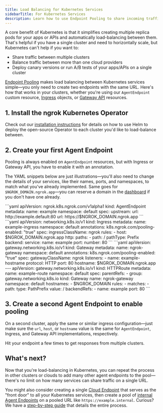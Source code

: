 ```yaml
---
title: Load Balancing for Kubernetes Services
sidebarTitle: For Kubernetes Services
description: Learn how to use Endpoint Pooling to share incoming traffic between services in different clusters or clouds.
---
```





A core benefit of Kubernetes is that it simplifies creating multiple replica
pods for your apps or APIs and automatically load-balancing
between them. That's helpful if you have a single cluster and need to
horizontally scale, but Kubernetes can't help if you want to:

- Share traffic between multiple clusters
- Balance traffic between more than one cloud providers
- Deploy canary versions or run A/B tests of your apps/APIs on a single cluster

<YouTubeEmbed videoId="xD1hZ84uEJs" title="Multi-cluster (and multi-cloud!) ingress in 60 seconds with ngrok" />

[Endpoint Pooling](/universal-gateway/endpoint-pooling/) makes load
balancing between Kubernetes services simple—you only need to create two
endpoints with the same URL. Here's how that works in your clusters, whether
you're using our `AgentEndpoint` custom resource,
[Ingress](/k8s/guides/using-ingresses) objects, or [Gateway
API](/k8s/guides/using-gwapi) resources.

## 1. Install the ngrok Kubernetes Operator

Check out our [installation instructions](/k8s/installation/helm/) for
details on how to use Helm to deploy the open-source Operator to each cluster
you'd like to load-balance between.

## 2. Create your first Agent Endpoint

Pooling is always enabled on `AgentEndpoint` resources, but with Ingress or
Gateway API, you have to enable it with an annotation.

The YAML snippets below are just illustrations—you'll also need to change the
details of your services, like their names, ports, and namespaces, to match what
you've already implemented. Same goes for `$NGROK_DOMAIN.ngrok.app`—you can
reserve a domain in the [dashboard](https://dashboard.ngrok.com/domains) if you
don't have one already.

<Tabs>
	<Tab title="Agent Endpoint">
	```yaml
		apiVersion: ngrok.k8s.ngrok.com/v1alpha1
		kind: AgentEndpoint
		metadata:
			name: example
			namespace: default
		spec:
			upstream:
				url: http://example.default:80
			url: https://$NGROK_DOMAIN.ngrok.app
	```
	</Tab>
	<Tab title="Ingress">
	```yaml
	apiVersion: networking.k8s.io/v1
	kind: Ingress
	metadata:
		name: example-ingress
		namespace: default
		annotations:
			k8s.ngrok.com/pooling-enabled: "true"
	spec:
		ingressClassName: ngrok
		rules:
			- host: $NGROK_DOMAIN.ngrok.app
				http:
					paths:
						- path: /
							pathType: Prefix
							backend:
								service:
									name: example
									port:
										number: 80
	```
	</Tab>
	<Tab title="Gateway API">
	```yaml
	apiVersion: gateway.networking.k8s.io/v1
	kind: Gateway
	metadata:
		name: ngrok-gateway
		namespace: default
		annotations:
		  k8s.ngrok.com/pooling-enabled: "true"
	spec:
		gatewayClassName: ngrok
		listeners:
			- name: example-hostname
				protocol: HTTP
				port: 80
				hostname: $NGROK_DOMAIN.ngrok.app
	---
	apiVersion: gateway.networking.k8s.io/v1
	kind: HTTPRoute
	metadata:
		name: example-route
		namespace: default
	spec:
		parentRefs:
		  - group: gateway.networking.k8s.io
			  kind: Gateway
		    name: ngrok-gateway
		    namespace: default
		hostnames:
		  - $NGROK_DOMAIN
		rules:
		  - matches:
			  - path:
					  type: PathPrefix
					  value: /
			backendRefs:
			  - name: example
				  port: 80
	```
	</Tab>
</Tabs>

## 3. Create a second Agent Endpoint to enable pooling

On a second cluster, apply the same or similar ingress configuration—just
make sure the `url`, `host`, or `hostname` value is the same for
`AgentEndpoint`, Ingress, and Gateway API implementations, respectively.

Hit your endpoint a few times to get responses from multiple clusters.

## What's next?

Now that you're load-balancing in Kubernetes, you can repeat the process in
other clusters or clouds to add many other agent endpoints to the pool—there's
no limit on how many services can share traffic on a single URL.

You might also consider creating a single [Cloud
Endpoint](/universal-gateway/cloud-endpoints/) that serves as the "front
door" to all your Kubernetes services, then create a pool of [internal Agent
Endpoints](/universal-gateway/internal-endpoints/) on a pooled URL like
`https://example.internal`. Curious? We have a [step-by-step
guide](/k8s/load-balancing/load-balancing-kubernetes-clusters) that
details the entire process.
